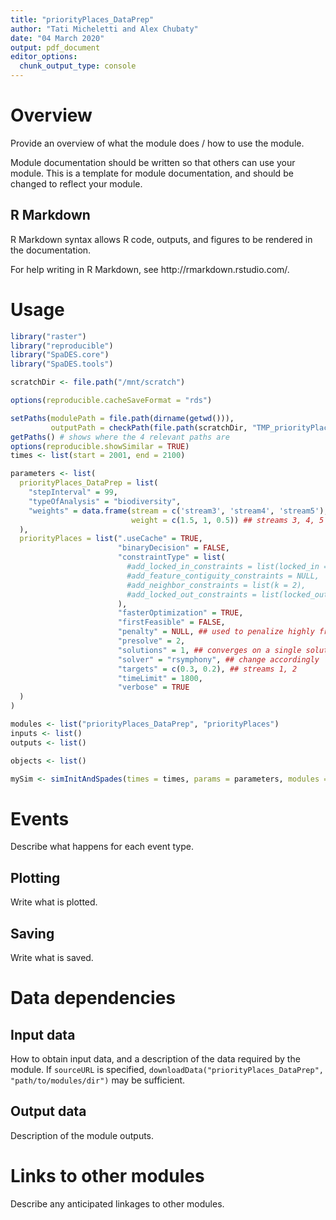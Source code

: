 ```yaml
---
title: "priorityPlaces_DataPrep"
author: "Tati Micheletti and Alex Chubaty"
date: "04 March 2020"
output: pdf_document
editor_options: 
  chunk_output_type: console
---
```


# Overview

Provide an overview of what the module does / how to use the module.

Module documentation should be written so that others can use your module.
This is a template for module documentation, and should be changed to reflect your module.

## R Markdown

R Markdown syntax allows R code, outputs, and figures to be rendered in the documentation.

For help writing in R Markdown, see http://rmarkdown.rstudio.com/.

# Usage

```r
library("raster")
library("reproducible")
library("SpaDES.core")
library("SpaDES.tools")

scratchDir <- file.path("/mnt/scratch")

options(reproducible.cacheSaveFormat = "rds")

setPaths(modulePath = file.path(dirname(getwd())),
         outputPath = checkPath(file.path(scratchDir, "TMP_priorityPlacesTest"), create = TRUE))
getPaths() # shows where the 4 relevant paths are
options(reproducible.showSimilar = TRUE)
times <- list(start = 2001, end = 2100)

parameters <- list(
  priorityPlaces_DataPrep = list(
    "stepInterval" = 99,
    "typeOfAnalysis" = "biodiversity",
    "weights" = data.frame(stream = c('stream3', 'stream4', 'stream5'),
                           weight = c(1.5, 1, 0.5)) ## streams 3, 4, 5
  ),
  priorityPlaces = list(".useCache" = TRUE,
                        "binaryDecision" = FALSE,
                        "constraintType" = list(
                          #add_locked_in_constraints = list(locked_in = c(50, 53, 52, 51)),
                          #add_feature_contiguity_constraints = NULL,
                          #add_neighbor_constraints = list(k = 2),
                          #add_locked_out_constraints = list(locked_out = c(3, 4, 13, 14))
                        ),
                        "fasterOptimization" = TRUE,
                        "firstFeasible" = FALSE,
                        "penalty" = NULL, ## used to penalize highly fragmented solutions
                        "presolve" = 2,
                        "solutions" = 1, ## converges on a single solution already
                        "solver" = "rsymphony", ## change accordingly
                        "targets" = c(0.3, 0.2), ## streams 1, 2
                        "timeLimit" = 1800,
                        "verbose" = TRUE
  )
)

modules <- list("priorityPlaces_DataPrep", "priorityPlaces")
inputs <- list()
outputs <- list()

objects <- list()

mySim <- simInitAndSpades(times = times, params = parameters, modules = modules, objects = objects)
```

# Events

Describe what happens for each event type.

## Plotting

Write what is plotted.

## Saving

Write what is saved.

# Data dependencies

## Input data

How to obtain input data, and a description of the data required by the module.
If `sourceURL` is specified, `downloadData("priorityPlaces_DataPrep", "path/to/modules/dir")` may be sufficient.

## Output data

Description of the module outputs.

# Links to other modules

Describe any anticipated linkages to other modules.
